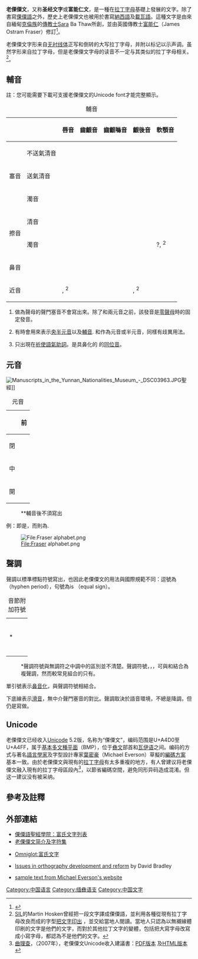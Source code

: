 {{Infobox WS
|name=老傈僳文
|type=[[全音素文字|全音素文字]]
|languages=[[傈僳語|傈僳語]]
|time=約1915年至目前
|fam1=[[原始迦南字母|原始迦南字母]]
|fam2=[[腓尼基字母|腓尼基字母]]
|fam3=[[希腊字母|希腊字母]]
|fam4=[[古意大利字母|古意大利字母]]
|fam5=[[拉丁字母|拉丁字母]]
|unicode=[http://www.unicode.org/charts/PDF/UA4D0.pdf U+A4D0至U+A4FF]
|iso15924=Lisu
}}
'''老傈僳文'''，又称'''圣经文字'''或'''富能仁文'''，是一種在[[拉丁字母|拉丁字母]]基礎上發展的文字。除了書寫[[傈僳語|傈僳語]]之外，歷史上老傈僳文也被用於書寫[[納西語|納西語]]及[[載瓦語|載瓦語]]。這種文字是由來自緬甸[[克倫族|克倫族]]的[[傳教士|傳教士]]Sara Ba Thaw所創，並由英國傳教士[[富能仁|富能仁]]（James Ostram Fraser）修訂<ref name=proposal>{{cite web|url=http://std.dkuug.dk/jtc1/sc2/wg2/docs/n3317.pdf|title=Proposal for encoding the Old Lisu script in the BMP of the UCS|date=2007-09-13|accessdate=2008-02-15|archive-date=2017-08-08|archive-url=https://web.archive.org/web/20170808022144/http://std.dkuug.dk/jtc1/sc2/wg2/docs/n3317.pdf|dead-url=no}}</ref>。

老傈僳文字形来自[[无衬线体|无衬线体]]正写和倒转的大写拉丁字母，并附以标记以示声调。虽然字形来自拉丁字母，但是老傈僳文字母的读音不一定与其类似的拉丁字母相关。<ref>[[SIL國際|SIL]]的Martin Hosken曾經把一段文字譯成傈僳語，並利用各種從現有拉丁字母改良而成的字型[http://www.evertype.com/standards/iso10646/pdf/fraser-sample.pdf 把文字印出] {{Wayback|url=http://www.evertype.com/standards/iso10646/pdf/fraser-sample.pdf |date=20201124062450 }}，並交給當地人閱讀。當地人只認為以無襯線體印刷的文字是他們的文字，而對於其他拉丁文字的變體，包括把大寫字母改寫成小寫字母，都認為不是他們的文字。</ref>。

==輔音==
註：您可能需要下載可支援老傈僳文的Unicode font才能完整顯示。
{|class=wikitable
|+輔音
|-
! colspan="2" | !!唇音!!齒齦音!!齒齦噝音!!齦後音!!軟顎音!!聲門音
|-
! rowspan="3" | 塞音
!不送氣清音
| {{script|Lisu|ꓑ}} {{IPAblink|p}} || {{script|Lisu|ꓔ}} {{IPAblink|t}} || {{script|Lisu|ꓝ}} {{IPAblink|ts}} || {{script|Lisu|ꓚ}} {{IPAblink|tʃ}} || {{script|Lisu|ꓗ}} {{IPAblink|k}} || <sup>1</sup>
|-
!送氣清音
| {{script|Lisu|ꓒ}} {{IPAblink|pʰ}} || {{script|Lisu|ꓕ}} {{IPAblink|tʰ}} || {{script|Lisu|ꓞ}} {{IPAblink|tsʰ}} || {{script|Lisu|ꓛ}} {{IPAblink|tʃʰ}} || {{script|Lisu|ꓘ}} {{IPAblink|kʰ}} || 
|-
!濁音
| {{script|Lisu|ꓐ}} {{IPAblink|b}} || {{script|Lisu|ꓓ}} {{IPAblink|d}} || {{script|Lisu|ꓜ}} {{IPAblink|dz}} || {{script|Lisu|ꓙ}} {{IPAblink|dʒ}} || {{script|Lisu|ꓖ}} {{IPAblink|ɡ}} || {{script|Lisu|ꓨ}} {{IPAblink|ɦ}}<sup>3</sup>
|-
! rowspan="2" |擦音
!清音
| {{script|Lisu|ꓩ}} {{IPAblink|f}} ||   || {{script|Lisu|ꓢ}} {{IPAblink|s}} || {{script|Lisu|ꓫ}} {{IPAblink|ʃ}} || {{script|Lisu|ꓧ}} {{IPAblink|x}} || {{script|Lisu|ꓦ}} {{IPAblink|h̃}}<sup>3</sup>
|-
!濁音
| {{script|Lisu|ꓪ}} {{IPAblink|v}} ||   || {{script|Lisu|ꓤ}} {{IPAblink|z}} || {{script|Lisu|ꓣ}} {{IPAblink|ʒ}} || {{script|Lisu|ꓭ}} {{IPAblink|ɰ}}?, {{IPAblink|ɣ}}<sup>2</sup> || 
|-
! colspan="2" |鼻音
| {{script|Lisu|ꓟ}} {{IPAblink|m}} || {{script|Lisu|ꓠ}} {{IPAblink|n}} ||   ||   || {{script|Lisu|ꓥ}} {{IPAblink|ŋ}} || 
|-
! colspan="2" |近音
| {{script|Lisu|ꓪ}} {{IPAblink|w}}, {{IPAblink|u̯}}<sup>2</sup> || {{script|Lisu|ꓡ}} {{IPAblink|l}} ||   || {{script|Lisu|ꓬ}} {{IPAblink|ʝ}}, {{IPAblink|i̯}}<sup>2</sup> ||   || 
|}
# 做為聲母的聲門塞音不會寫出來。除了{{IPAblink|ɯ}}和{{IPAblink|ə}}兩元音之前，該發音是[[零聲母|零聲母]]時的固定發音。
# {{script|Lisu|ꓭ}}有時會用來表示[[半元音|央半元音]]{{IPAblink|ɰ}}以及[[輔音|輔音]]{{IPAblink|ɣ}}. {{script|Lisu|ꓪ}}和{{script|Lisu|ꓬ}}作為元音或半元音，同樣有歧異用法。 
# {{script|Lisu|ꓨ}}只出現在[[祈使語氣|祈使語氣]][[小品詞|助詞]]。是具鼻化的{{script|Lisu|ꓦ}} {{IPAblink|h̃}}的[[同位音|同位音]]。

==元音==
[[File:Manuscripts_in_the_Yunnan_Nationalities_Museum_-_DSC03963.JPG|thumb]]聖經]]

{|class=wikitable
|+元音
|-
! !!colspan=2|前!!colspan=2|後
|-
!閉
| {{script|Lisu|ꓲ}} {{IPAblink|i}} || {{script|Lisu|ꓵ}} {{IPAblink|y}} || {{script|Lisu|ꓶ}} {{IPAblink|ɯ}} || {{script|Lisu|ꓴ}} {{IPAblink|u}}
|-
!中
| {{script|Lisu|ꓰ}} {{IPAblink|e}} || {{script|Lisu|ꓱ}} {{IPAblink|ø}} || {{script|Lisu|ꓷ}} {{IPAblink|ə}} || {{script|Lisu|ꓳ}} {{IPAblink|ʊ}}
|-
!開
| {{script|Lisu|ꓯ}} {{IPAblink|ɛ}} ||   || {{script|Lisu|ꓮ}}** {{IPAblink|ɑ}} || 
|}
:<nowiki>**</nowiki>輔音後不須寫出
例：{{angle bracket|{{script|Lisu|ꓝ}}}}即是{{IPA|[tsɑ̄]}}，而{{angle bracket|{{script|Lisu|ꓝꓰ}}}}則為{{IPA|[tsē]}}.

[[File:Fraser_alphabet.png|File:Fraser alphabet.png]]

==聲調==

聲調以標準標點符號寫出，也因此老傈僳文的用法與國際規範不同：逗號為{{angle bracket|{{script|Lisu|꓾}}}}（hyphen period），句號為is {{angle bracket|{{script|Lisu|꓿}}}}（equal sign）。

{|class=wikitable
|+音節附加符號{{script|Lisu|ꓝ}} {{IPA|[tsɑ]}}
|-
| {{script|Lisu|ꓝ}} {{IPA|[tsɑ̄]}}|| {{script|Lisu|ꓝꓸ}} {{IPA|[tsɑ́]}}|| {{script|Lisu|ꓝꓹ}} {{IPA|[tsɑ̌]}}
|-
| {{script|Lisu|ꓝꓻ}} {{IPA|[tsɑ̄ˀ]}}*|| {{script|Lisu|ꓝꓺ}} {{IPA|[tsɑ̄ˀ]}}|| {{script|Lisu|ꓝʼ}} {{IPA|[tsɑ̄̃]}}
|-
| {{script|Lisu|ꓝꓼ}} {{IPA|[tsɑ̂ˀ]}}|| {{script|Lisu|ꓝꓽ}} {{IPA|[tsɑ̂]}}|| {{script|Lisu|ꓝˍ}} {{IPA|[tsɑ̄ɑ̂]}}
|}
:<nowiki>*</nowiki>聲調符號{{angle bracket|{{script|Lisu|ꓻ}}}}與無調符之中調中的區別並不清楚。聲調符號{{angle bracket|{{script|Lisu|ꓸ}}}}，{{angle bracket|{{script|Lisu|ꓹ}}}}，{{angle bracket|{{script|Lisu|ꓺ}}}}，{{angle bracket|{{script|Lisu|ꓻ}}}}可與{{angle bracket|{{script|Lisu|ꓼ}}}}和{{angle bracket|{{script|Lisu|ꓽ}}}}結合為複聲調，然而較常見組合的只有{{angle bracket|{{script|Lisu|ꓹꓼ}}}}。

單引號表示[[鼻音化|鼻音化]]，與聲調符號相結合。

下底線表示[[半元音|滑音]]，{{IPA|[ɑ̂]}}無中介聲門塞音的對比。聲調取決於語音環境，不總是降調，但仍是寫做{{angle bracket|{{script|Lisu|ˍ}}}}。

==Unicode==
{{main|老傈僳文 (Unicode區段)}}
老傈僳文已经收入[[Unicode|Unicode]] 5.2版，名称为“傈僳文”，编码范围是U+A4D0至U+A4FF，属于[[基本多文種平面|基本多文種平面]]（BMP），位于[[彝文|彝文]]部首和[[瓦伊语|瓦伊语]]之间。编码的方式与著名[[語言學家|語言學家]]及字型設計專家[[葉密豪|葉密豪]]（Michael Everson）草擬的[http://www.evertype.com/standards/iso10646/pdf/fraser-draft.pdf 編碼方案] {{Wayback|url=http://www.evertype.com/standards/iso10646/pdf/fraser-draft.pdf |date=20150924004855 }}基本一致。由於老傈僳文與現有的[[拉丁字母|拉丁字母]]有太多重複的地方，有人曾建议将老傈僳文融入現有的拉丁字母區段內<ref>[[曲理查|曲理查]]，（2007年），老傈僳文Unicode收入建議書：[http://std.dkuug.dk/jtc1/sc2/wg2/docs/n3326.pdf PDF版本] {{Wayback|url=http://std.dkuug.dk/jtc1/sc2/wg2/docs/n3326.pdf |date=20160304214505 }}及[http://unicode.org/~rscook/Lisu/Fraser.html HTML版本] {{Wayback|url=http://unicode.org/~rscook/Lisu/Fraser.html |date=20100106031212 }}</ref>，以節省編碼空間，避免同形异码造成混淆。但这一建议没有被采纳。
<!--过时信息：根據[[ISO|ISO]]的討論，這些字母將會記錄在Unicode的[[基本平面|基本平面]]（BMP）上<ref>http://www.evertype.com/standards/iso15924/document/n02.html</ref><ref>http://www.evertype.com/standards/iso10646/pdf/n5698-response-ie.pdf</ref>。這些新字母，連同部份字母的小寫體，預期會在[[Unicode|Unicode]] 5.1版本裡出現<ref name=proposal />。-->
{{Unicode chart Lisu}}

== 參考及註釋 ==
{{reflist}}

== 外部連結 ==
*[https://web.archive.org/web/20070821220612/http://www.lisu-bible-institute.org/alphabet.html 傈僳語聖經學院：富氏文字列表]{{失效鏈接}}
*[https://web.archive.org/web/20100330122704/http://iea.cass.cn/mzwz/18.htm  老傈僳文简介及字符集]{{失效鏈接}}
*{{en icon}} [http://www.omniglot.com/writing/fraser.htm Omniglot:富氏文字] {{Wayback|url=http://www.omniglot.com/writing/fraser.htm |date=20210221161847 }}
*{{en icon}} [http://www.sil.org/asia/ldc/plenary_papers/david_bradley.pdf Issues in orthography development and reform] {{Wayback|url=http://www.sil.org/asia/ldc/plenary_papers/david_bradley.pdf |date=20121004143533 }} by David Bradley
*{{en icon}} [http://www.evertype.com/standards/iso10646/pdf/fraser-sample.pdf sample text from [[Michael_Everson|Michael Everson]]'s website] {{Wayback|url=http://www.evertype.com/standards/iso10646/pdf/fraser-sample.pdf |date=20201124062450 }}

[[Category:中国语言|Category:中国语言]]
[[Category:缅彝语支|Category:缅彝语支]]
[[Category:中国文字|Category:中国文字]]